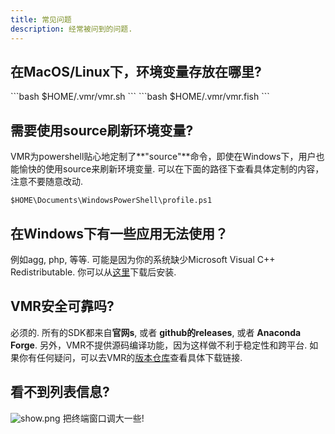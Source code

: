 ```yaml
---
title: 常见问题
description: 经常被问到的问题.
---
```


## 在MacOS/Linux下，环境变量存放在哪里?

<Tabs>
  <TabItem label="Others" icon="seti:shell">
    ```bash
    $HOME/.vmr/vmr.sh
    ```
  </TabItem>
  <TabItem label="Fish" icon="seti:shell">
    ```bash
    $HOME/.vmr/vmr.fish
    ```
  </TabItem>
</Tabs>

## 需要使用source刷新环境变量?

VMR为powershell贴心地定制了**"source"**命令，即使在Windows下，用户也能愉快的使用source来刷新环境变量.
可以在下面的路径下查看具体定制的内容，注意不要随意改动.
```text
$HOME\Documents\WindowsPowerShell\profile.ps1
```

## 在Windows下有一些应用无法使用？

例如agg, php, 等等. 可能是因为你的系统缺少Microsoft Visual C++ Redistributable. 你可以从[这里](https://learn.microsoft.com/en-us/cpp/windows/latest-supported-vc-redist?view=msvc-170)下载后安装.

## VMR安全可靠吗?

必须的. 所有的SDK都来自**官网s**, 或者 **github的releases**, 或者 **Anaconda Forge**. 
另外，VMR不提供源码编译功能，因为这样做不利于稳定性和跨平台. 
如果你有任何疑问，可以去VMR的[版本仓库](https://github.com/gvcgo/vsources)查看具体下载链接.

## 看不到列表信息?

![show.png](../../../../assets/vmr_terminal_size.png)
把终端窗口调大一些!
